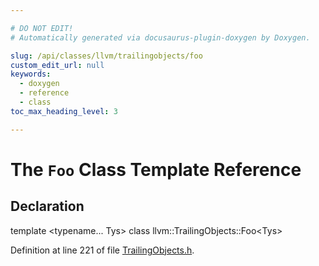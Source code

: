 ```yaml
---

# DO NOT EDIT!
# Automatically generated via docusaurus-plugin-doxygen by Doxygen.

slug: /api/classes/llvm/trailingobjects/foo
custom_edit_url: null
keywords:
  - doxygen
  - reference
  - class
toc_max_heading_level: 3

---
```





# The `Foo` Class Template Reference

<DoxygenPage pluginConfig={pluginConfig}>



## Declaration

<CodeBlock>template &lt;typename... Tys&gt;
class llvm::TrailingObjects::Foo&lt;Tys&gt;</CodeBlock>


Definition at line 221 of file <a href="/docs/api/files/include/include/llvm/include/llvm/support/trailingobjects-h">TrailingObjects.h</a>.

</DoxygenPage>
